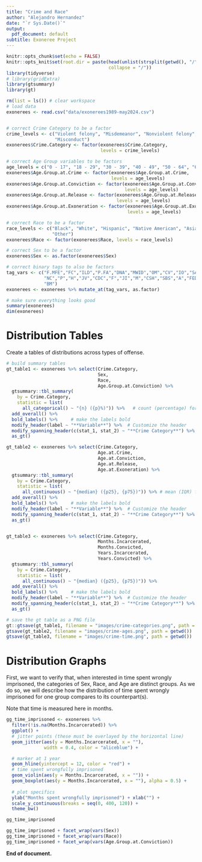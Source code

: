 ```yaml
---
title: "Crime and Race"
author: "Alejandro Hernandez"
date: "`r Sys.Date()`"
output:
  pdf_document: default
subtitle: Exoneree Project
---
```


```r
knitr::opts_chunk$set(echo = FALSE)
knitr::opts_knit$set(root.dir = paste(head(unlist(strsplit(getwd(), "/")), -1),
                                      collapse = "/"))
library(tidyverse)
# library(gridExtra)
library(gtsummary)
library(gt)
```

```r
rm(list = ls()) # clear workspace
# load data
exonerees <- read.csv("data/exonerees1989-may2024.csv")


# correct Crime Category to be a factor
crime_levels <- c("Violent felony", "Misdemeanor", "Nonviolent felony", 
                  "Misconduct")
exonerees$Crime.Category <- factor(exonerees$Crime.Category, 
                                   levels = crime_levels)

# correct Age Group variables to be factors
age_levels = c("0 - 17", "18 - 29", "30 - 39", "40 - 49", "50 - 64", "65 - 100")
exonerees$Age.Group.at.Crime <- factor(exonerees$Age.Group.at.Crime, 
                                       levels = age_levels)
exonerees$Age.Group.at.Conviction <- factor(exonerees$Age.Group.at.Conviction, 
                                            levels = age_levels)
exonerees$Age.Group.at.Release <- factor(exonerees$Age.Group.at.Release, 
                                         levels = age_levels)
exonerees$Age.Group.at.Exoneration <- factor(exonerees$Age.Group.at.Exoneration,
                                             levels = age_levels)

# correct Race to be a factor
race_levels <- c("Black", "White", "Hispanic", "Native American", "Asian", 
                 "Other")
exonerees$Race <- factor(exonerees$Race, levels = race_levels)

# correct Sex to be a factor
exonerees$Sex <- as.factor(exonerees$Sex)

# correct binary tags to also be factors
tag_vars <- c("F.MFE","FC","ILD","P.FA","DNA","MWID","OM","CV","IO","SA","CIU",
              "NC","P","H","JV","CDC","F","JI","M","CSH","SBS","A","FED","PH",
              "BM")
exonerees <- exonerees %>% mutate_at(tag_vars, as.factor)
```

```r
# make sure everything looks good
summary(exonerees)
dim(exonerees)
```

# Distribution Tables

Create a tables of distributions across types of offense.   

```r
# build summary tables
gt_table1 <- exonerees %>% select(Crime.Category, 
                                  Sex, 
                                  Race, 
                                  Age.Group.at.Conviction) %>%
  gtsummary::tbl_summary(
    by = Crime.Category,
    statistic = list(
      all_categorical() ~ "{n} ({p}%)")) %>%   # count (percentage) for factors
  add_overall() %>%
  bold_labels() %>%     # make the labels bold
  modify_header(label ~ "**Variable**") %>%  # Customize the header
  modify_spanning_header(c(stat_1, stat_2) ~ "**Crime Category**") %>%
  as_gt()

gt_table2 <- exonerees %>% select(Crime.Category, 
                                  Age.at.Crime, 
                                  Age.at.Conviction, 
                                  Age.at.Release, 
                                  Age.at.Exoneration) %>%
  gtsummary::tbl_summary(
    by = Crime.Category,
    statistic = list(
      all_continuous() ~ "{median} ({p25}, {p75})")) %>% # mean (IQR) for continuous
  add_overall() %>%
  bold_labels() %>%     # make the labels bold
  modify_header(label ~ "**Variable**") %>%  # Customize the header
  modify_spanning_header(c(stat_1, stat_2) ~ "**Crime Category**") %>%
  as_gt()


gt_table3 <- exonerees %>% select(Crime.Category, 
                                  Months.Incarcerated, 
                                  Months.Convicted, 
                                  Years.Incarcerated, 
                                  Years.Convicted) %>%
  gtsummary::tbl_summary(
    by = Crime.Category,
    statistic = list(
      all_continuous() ~ "{median} ({p25}, {p75})")) %>%
  add_overall() %>%
  bold_labels() %>%     # make the labels bold
  modify_header(label ~ "**Variable**") %>%  # Customize the header
  modify_spanning_header(c(stat_1, stat_2) ~ "**Crime Category**") %>%
  as_gt()

# save the gt table as a PNG file
gt::gtsave(gt_table1, filename = "images/crime-categories.png", path = getwd())
gtsave(gt_table2, filename = "images/crime-ages.png", path = getwd())
gtsave(gt_table3, filename = "images/crime-time.png", path = getwd())
```

# Distribution Graphs

First, we want to verify that, when interested in time spent wrongly imprisoned, the categories of Sex, Race, and Age are distinct groups. As we do so, we will describe how the distribution of time spent wrongly imprisoned for one group compares to its counterpart(s).

Note that time is measured here in months.

```r
gg_time_imprisoned <- exonerees %>%
  filter(!is.na(Months.Incarcerated)) %>%
  ggplot() +
  # jitter points (these must be overlayed by the horizontal line)
  geom_jitter(aes(y = Months.Incarcerated, x = ""), 
              width = 0.4, color = "aliceblue") +

  # marker at 1 year
  geom_hline(yintercept = 12, color = "red") +
  # time spent wrongfully imprisoned
  geom_violin(aes(y = Months.Incarcerated, x = "")) +
  geom_boxplot(aes(y = Months.Incarcerated, x = ""), alpha = 0.5) +
  
  # plot specifics
  ylab("Months spent wrongfully imprisoned") + xlab("") +
  scale_y_continuous(breaks = seq(0, 400, 120)) +
  theme_bw()

gg_time_imprisoned
```


```r
gg_time_imprisoned + facet_wrap(vars(Sex))
gg_time_imprisoned + facet_wrap(vars(Race))
gg_time_imprisoned + facet_wrap(vars(Age.Group.at.Conviction))
```


**End of document.**